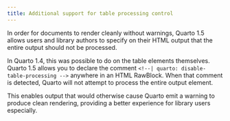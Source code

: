 ```yaml
---
title: Additional support for table processing control
---
```


In order for documents to render cleanly without warnings, Quarto 1.5 allows
users and library authors to specify on their HTML output that the entire output should
not be processed. 

In Quarto 1.4, this was possible to do on the table elements themselves. 
Quarto 1.5 allows you to declare the comment `<!--| quarto: disable-table-processing -->` anywhere in an HTML RawBlock. When that comment is detected, Quarto will not
attempt to process the entire output element.

This enables output that would otherwise cause Quarto emit a warning to produce clean rendering, providing a better experience for library users especially.
